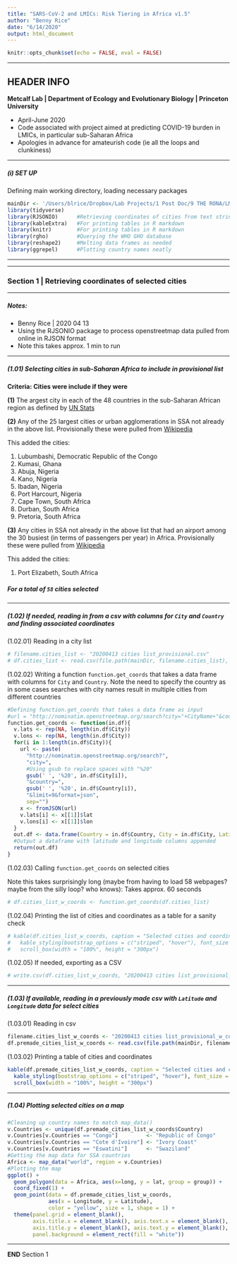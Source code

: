 ```yaml
---
title: "SARS-CoV-2 and LMICs: Risk Tiering in Africa v1.5"
author: "Benny Rice"
date: "6/14/2020"
output: html_document
---
```


```r
knitr::opts_chunk$set(echo = FALSE, eval = FALSE)
```

***
<style>
div.blue { background-color:#e6f0ff; border-radius: 5px; padding: 20px;}
</style>
<div class = "blue">

## HEADER INFO

**Metcalf Lab | Department of Ecology and Evolutionary Biology | Princeton University**

- April-June 2020
- Code associated with project aimed at predicting COVID-19 burden in LMICs, in particular sub-Saharan Africa
- Apologies in advance for amateurish code (ie all the loops and clunkiness)

</div>

***

##### (i) SET UP

Defining main working directory, loading necessary packages
```r
mainDir <- '/Users/blrice/Dropbox/Lab Projects/1 Post Doc/9 THE RONA/LMICs and Risk Tiering in Africa/Code/'
library(tidyverse)
library(RJSONIO)      #Retrieving coordinates of cities from text strings by searching OpenStreetMap
library(kableExtra)   #For printing tables in R markdown
library(knitr)        #For printing tables in R markdown
library(rgho)         #Querying the WHO GHO database
library(reshape2)     #Melting data frames as needed
library(ggrepel)      #Plotting country names neatly
```

***
***

<style>
div.blue { background-color:#e6f0ff; border-radius: 5px; padding: 20px;}
</style>
<div class = "blue">

### Section 1 | Retrieving coordinates of selected cities

</div>

***


##### Notes:

- Benny Rice | 2020 04 13
- Using the RJSONIO package to process openstreetmap data pulled from online in RJSON format
- Note this takes approx. 1 min to run

***

##### (1.01) Selecting cities in sub-Saharan Africa to include in provisional list

**Criteria: Cities were include if they were**

**(1)** The argest city in each of the 48 countries in the sub-Saharan African region as defined by [UN Stats](https://unstats.un.org/unsd/methodology/m49/)

**(2)** Any of the 25 largest cities or urban agglomerations in SSA not already in the above list. Provisionally these were pulled from [Wikipedia](https://en.wikipedia.org/wiki/List_of_urban_agglomerations_in_Africa)

This added the cities:

1. Lubumbashi, Democratic Republic of the Congo
2. Kumasi, Ghana
3. Abuja, Nigeria
4. Kano, Nigeria
5. Ibadan, Nigeria
6. Port Harcourt, Nigeria
7. Cape Town, South Africa
8. Durban, South Africa
9. Pretoria, South Africa

**(3)** Any cities in SSA not already in the above list that had an airport among the 30 busiest (in terms of passengers per year) in Africa. Provisionally these were pulled from [Wikipedia](https://en.wikipedia.org/wiki/List_of_the_busiest_airports_in_Africa)

This added the cities:

1. Port Elizabeth, South Africa

##### For a total of **`58`** cities selected

***

##### (1.02) If needed, reading in from a csv with columns for `City` and `Country` and finding associated coordinates

(1.02.01) Reading in a city list
```r
# filename.cities_list <- "20200413 cities list_provisional.csv"
# df.cities_list <- read.csv(file.path(mainDir, filename.cities_list), stringsAsFactors = FALSE)
```

(1.02.02) Writing a function `function.get_coords` that takes a data frame with columns for `City` and `Country`. Note the need to specify the country as in some cases searches with city names result in multiple cities from different countries
```r
#Defining function.get_coords that takes a data frame as input
#url = "http://nominatim.openstreetmap.org/search?city="+CityName+"&country="+CountryName+"&limit=9&format=json"
function.get_coords <- function(in.df){
  v.lats <- rep(NA, length(in.df$City))
  v.lons <- rep(NA, length(in.df$City))
  for(i in 1:length(in.df$City)){
    url <- paste(
      "http://nominatim.openstreetmap.org/search?",
      "city=",
      #Using gsub to replace spaces with "%20"
      gsub(' ', '%20', in.df$City[i]),
      "&country=",
      gsub(' ', '%20', in.df$Country[i]),
      "&limit=9&format=json",
      sep="")
    x <- fromJSON(url)
    v.lats[i] <- x[[1]]$lat
    v.lons[i] <- x[[1]]$lon
  }
  out.df <- data.frame(Country = in.df$Country, City = in.df$City, Latitude = v.lats, Longitude = v.lons)
  #Output a dataframe with latitude and longitude columns appended
  return(out.df)
}
```

(1.02.03) Calling `function.get_coords` on selected cities

Note this takes surprisingly long (maybe from having to load 58 webpages? maybe from the silly loop? who knows): Takes approx. 60 seconds
```r
# df.cities_list_w_coords <- function.get_coords(df.cities_list)
```

(1.02.04) Printing the list of cities and coordinates as a table for a sanity check
```r
# kable(df.cities_list_w_coords, caption = "Selected cities and coordinates") %>% 
#   kable_styling(bootstrap_options = c("striped", "hover"), font_size = 10) %>% 
#   scroll_box(width = "100%", height = "300px")
```

(1.02.05) If needed, exporting as a CSV
```r
# write.csv(df.cities_list_w_coords, "20200413 cities list_provisional_w_coords.csv", row.names=FALSE)
```

***

##### (1.03) If available, reading in a previously made csv with `Latitude` and `Longitude` data for select cities

(1.03.01) Reading in csv
```r
filename.cities_list_w_coords <- "20200413 cities list_provisional_w_coords.csv"
df.premade_cities_list_w_coords <- read.csv(file.path(mainDir, filename.cities_list_w_coords), stringsAsFactors = FALSE)
```

(1.03.02) Printing a table of cities and coordinates
```r
kable(df.premade_cities_list_w_coords, caption = "Selected cities and coordinates") %>% 
  kable_styling(bootstrap_options = c("striped", "hover"), font_size = 10) %>% 
  scroll_box(width = "100%", height = "300px")
```

***

##### (1.04) Plotting selected cities on a map
```r
#Cleaning up country names to match map_data()
v.Countries <- unique(df.premade_cities_list_w_coords$Country)
v.Countries[v.Countries == "Congo"]         <- "Republic of Congo"
v.Countries[v.Countries == "Cote d'Ivoire"] <- "Ivory Coast"
v.Countries[v.Countries == "Eswatini"]      <- "Swaziland"
#Getting the map data for SSA countries
Africa <- map_data("world", region = v.Countries)
#Plotting the map
ggplot() + 
  geom_polygon(data = Africa, aes(x=long, y = lat, group = group)) + 
  coord_fixed(1) +
  geom_point(data = df.premade_cities_list_w_coords, 
             aes(x = Longitude, y = Latitude), 
             color = "yellow", size = 1, shape = 1) +
  theme(panel.grid = element_blank(),
        axis.title.x = element_blank(), axis.text.x = element_blank(),
        axis.title.y = element_blank(), axis.text.y = element_blank(),
        panel.background = element_rect(fill = "white"))
```

***

**END** Section 1



